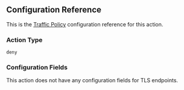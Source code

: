 ## Configuration Reference

This is the [Traffic Policy](/docs/http/traffic-policy/index.mdx) configuration
reference for this action.

### Action Type

`deny`

### Configuration Fields

This action does not have any configuration fields for TLS endpoints.
